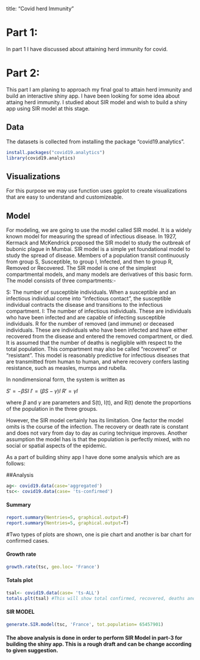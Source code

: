 title: "Covid herd Immunity"

# Part 1:
In part 1 I have discussed about attaining herd immunity for covid. 

# Part 2:
This part I am planing to approach my final goal to attain herd immunity and build an interactive shiny app.
I have been looking for some idea about attaing herd immunity.
I studied about SIR model and wish to build a shiny app using SIR model at this stage.

## Data
The datasets is collected from installing the package "covid19.analytics". 

```r
install.packages("covid19.analytics")
library(covid19.analytics)

```
## Visualizations
For this purpose we may use function uses ggplot to create visualizations that are easy to understand and customizeable.

## Model 
For modeling, we are going to use the model called SIR model. It is a widely known model for measuring the spread of infectious disease. In 1927, Kermack and McKendrick proposed the SIR model to study the outbreak of bubonic plague in Mumbai. SIR model is a simple yet foundational model to study the spread of disease. Members of a population transit continuously from group S, Susceptible, to group I, Infected, and then to group R, Removed or Recovered. 
The SIR model is one of the simplest compartmental models, and many models are derivatives of this basic form. The model consists of three compartments:-

S: The number of susceptible individuals. When a susceptible and an infectious individual come into "infectious contact", the susceptible individual contracts the disease and transitions to the infectious compartment.
I: The number of infectious individuals. These are individuals who have been infected and are capable of infecting susceptible individuals.
R for the number of removed (and immune) or deceased individuals. These are individuals who have been infected and have either recovered from the disease and entered the removed compartment, or died. 
It is assumed that the number of deaths is negligible with respect to the total population. This compartment may also be called "recovered" or "resistant".
This model is reasonably predictive for infectious diseases that are transmitted from human to human, and where recovery confers lasting resistance, such as measles, mumps and rubella.

In nondimensional form, the system is written as 

$S' = -\beta SI$
$I'=(\beta S - \gamma)I$
$R'=\gamma I$ 

where $\beta$ and $\gamma$ are parameters and S(t), I(t), and R(t) denote the proportions of the population in the three groups. 

However, the SIR model certainly has its limitation. One factor the model omits is the course of the infection. The recovery or death rate is constant and does not vary from day to day as curing technique improves. 
Another assumption the model has is that the population is perfectly mixed, with no social or spatial aspects of the epidemic.

As a part of building shiny app I have done some analysis which are as follows:

##Analysis

```r
ag<- covid19.data(case='aggregated')
tsc<- covid19.data(case= 'ts-confirmed')
```

#### Summary
```r
report.summary(Nentries=5, graphical.output=F)
report.summary(Nentries=5, graphical.output=T)
```
#Two types of plots are shown, one is pie chart and another is bar chart for confirmed cases.

#### Growth rate
```r
growth.rate(tsc, geo.loc= 'France')
```
#### Totals plot
```r
tsal<- covid19.data(case= 'ts-ALL')
totals.plt(tsal) #This will show total confirmed, recovered, deaths and active cases
```

#### SIR MODEL
```r
generate.SIR.model(tsc, 'France', tot.population= 65457901)

```
#### The above analysis is done in order to perform SIR Model in part-3 for building the shiny app. This is a rough draft and can be change according to given suggestion.  

